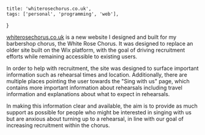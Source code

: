     title: 'whiterosechorus.co.uk',
    tags: ['personal', 'programming', 'web'],
}

[whiterosechorus.co.uk](https://whiterosechorus.co.uk) is a new website I designed and built for my barbershop chorus, the White Rose Chorus. It was designed to replace an older site built on the Wix platform, with the goal of driving recruitment efforts while remaining accessible to existing users.

In order to help with recruitment, the site was designed to surface important information such as rehearsal times and location. Additionally, there are multiple places pointing the user towards the "Sing with us" page, which contains more important information about rehearsals including travel information and explanations about what to expect in rehearsals.

In making this information clear and available, the aim is to provide as much support as possible for people who might be interested in singing with us but are anxious about turning up to a rehearsal, in line with our goal of increasing recruitment within the chorus.